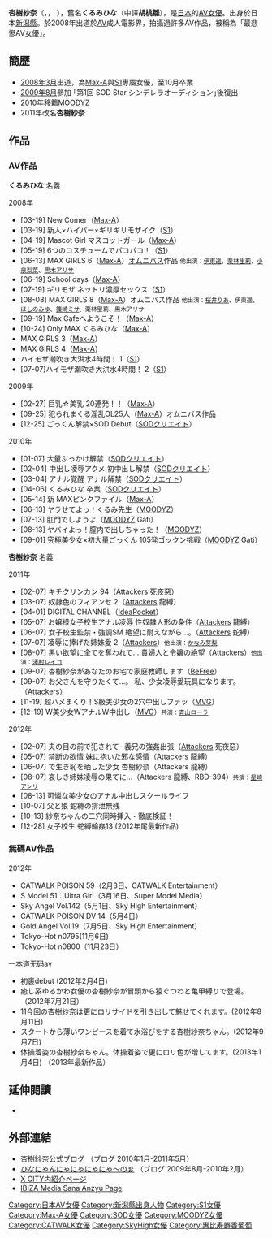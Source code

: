 {{AV女優|
|モデル名=杏樹紗奈<br />Sana Anju
|ふりがな=あんじゅさな
|別名=くるみひな (胡桃雛)
|画像ファイル=https://www.mingjiabaike.com/uploads/202205/1652257079zefrrNuc.jpeg
|画像コメント=杏樹紗奈
|愛称=
|生年=1989
|生月=1
|生日=14
|出身地={{JPN}}・[[新潟縣|新潟縣]]
|血液型=[[ABO式血液型|O]]
|時点=2008年3月
|身長=150
|体重=
|バスト=86
|ウエスト=56
|ヒップ=83
|カップ=E
|身体備考=
|ジャンル=[[色情片|色情片]]
|AV出演期間=2008年 -
|活動備考=
|他の活動=
|その他=
}}
{{japanese|japanese=あんじゅさな|kana=あんじゅさな|romaji=Sana Anju }}
'''杏樹紗奈'''（{{lang-ja|あんじゅさな}}，{{lang-en|Sana Anju}}， {{bd|1989年|1月14日}}），舊名'''くるみひな'''（中譯'''胡桃雛'''），是[[日本|日本]]的[[AV女優|AV女優]]。出身於日本[[新潟縣|新潟縣]]。於2008年出道於[[AV|AV]]成人電影界，拍攝過許多AV作品，被稱為「最悲慘AV女優」。

==簡歷==
*[[2008年3月|2008年3月]]出道，為[[Max-A|Max-A]]與[[S1|S1]]專屬女優，至10月卒業
*[[2009年8月|2009年8月]]參加 ｢第1回 SOD Star シンデレラオーディション｣後復出
*2010年移籍[[MOODYZ|MOODYZ]]
*2011年改名'''杏樹紗奈'''

== 作品 == 
=== AV作品 ===
'''くるみひな''' 名義

;2008年
*[03-19] New Comer（[[Max-A|Max-A]]）
*[03-19] 新人×ハイパー×ギリギリモザイク（[[S1|S1]]）
*[04-19] Mascot Girl マスコットガール（[[Max-A|Max-A]]）
*[05-19] 6つのコスチュームでパコパコ！（[[S1|S1]]）
*[06-13] MAX GIRLS 6（[[Max-A|Max-A]]）[[オムニバス|オムニバス]]作品 <small>他出演：[[伊東遥|伊東遥]]、[[栗林里莉|栗林里莉]]、[[小泉梨菜|小泉梨菜]]、[[黒木アリサ|黒木アリサ]]</small>
*[06-19] School days（[[Max-A|Max-A]]）
*[07-19] ギリモザ ネットリ濃厚セックス（[[S1|S1]]）
*[08-08] MAX GIRLS 8（[[Max-A|Max-A]]）オムニバス作品 <small>他出演：[[桜井りあ|桜井りあ]]、伊東遥、[[ほしのみゆ|ほしのみゆ]]、[[篠崎ミサ|篠崎ミサ]]、栗林里莉、黒木アリサ</small>
*[09-19] Max Cafeへようこそ！（[[Max-A|Max-A]]）
*[10-24] Only MAX くるみひな（[[Max-A|Max-A]]）
*MAX GIRLS 3（[[Max-A|Max-A]]）
*MAX GIRLS 4（[[Max-A|Max-A]]）
*ハイモザ潮吹き大洪水4時間！ 1（[[S1|S1]]）
*[07-07]ハイモザ潮吹き大洪水4時間！ 2（[[S1|S1]]）

;2009年
*[02-27] 巨乳☆美乳 20連発！！（[[Max-A|Max-A]]）
*[09-25] 犯られまくる淫乱OL25人（[[Max-A|Max-A]]）オムニバス作品
*[12-25] ごっくん解禁×SOD Debut（[[SODクリエイト|SODクリエイト]]）

;2010年
*[01-07] 大量ぶっかけ解禁（[[SODクリエイト|SODクリエイト]]）
*[02-04] 中出し凌辱アクメ 初中出し解禁（[[SODクリエイト|SODクリエイト]]）
*[03-04] アナル覚醒 アナル解禁（[[SODクリエイト|SODクリエイト]]）
*[04-06] くるみひな 卒業（[[SODクリエイト|SODクリエイト]]）
*[05-14] 新 MAXピンクファイル（[[Max-A|Max-A]]）
*[06-13] ヤラせてよっ！くるみ先生（[[MOODYZ|MOODYZ]]）
*[07-13] 肛門でしようよ（[[MOODYZ|MOODYZ]] Gati）
*[08-13] ヤバイよっ！膣内で出しちゃった！（[[MOODYZ|MOODYZ]]）
*[09-01] 究極美少女×初大量ごっくん 105発ゴックン挑戦（[[MOODYZ|MOODYZ]] Gati）

'''杏樹紗奈''' 名義
;2011年
*[02-07] キチクリンカン 94（[[Attackers|Attackers]] 死夜惡）
*[03-07] 奴隷色のフィアンセ 2（[[Attackers|Attackers]] 龍縛）
*[04-01] DIGITAL CHANNEL（[[IdeaPocket|IdeaPocket]]）
*[05-07] お嬢様女子校生アナル凌辱 性奴隷人形の条件（[[Attackers|Attackers]] 龍縛）
*[06-07] 女子校生監禁・強調SM 絶望に耐えながら…。（[[Attackers|Attackers]] 蛇縛）
*[07-07] 凌辱に捧げた姉妹愛 2（[[Attackers|Attackers]]）<small>他出演：[[かなみ芽梨|かなみ芽梨]]</small>
*[08-07] 黒い欲望に全てを奪われて… 貴婦人と令嬢の絶望（[[Attackers|Attackers]]）<small>他出演：[[高坂保奈美|澤村レイコ]]</small>
*[09-07] 杏樹紗奈があなたのお宅で家庭教師します（[[BeFree|BeFree]]）
*[09-07] お父さんを守りたくて…。 私、少女凌辱愛玩具になります。（[[Attackers|Attackers]]）
*[11-19] 超ハメまくり！S級美少女の2穴中出しファッ（[[MVG|MVG]]）
*[12-19] W美少女WアナルW中出し（[[MVG|MVG]]）<small>共演：[[青山ローラ|青山ローラ]]</small>

;2012年
*[02-07] 夫の目の前で犯されて- 義兄の強姦出張（[[Attackers|Attackers]] 死夜惡）
*[05-07] 禁断の欲情 妹に抱いた邪な感情（[[Attackers|Attackers]] 龍縛）
*[06-07] で生き恥を晒した少女 杏樹紗奈（Attackers 龍縛）
*[08-07] 哀しき姉妹凌辱の果てに…（Attackers 龍縛、RBD-394）<small>共演：[[星崎アンリ|星崎アンリ]]</small>
*[08-13] 可憐な美少女のアナル中出しスクールライフ
*[10-07] 父と娘 蛇縛の排泄無残
*[10-13] 紗奈ちゃんの二穴同時挿入・徹底検証！
*[12-28] 女子校生 蛇縛輪姦13  (2012年尾最新作品)

===無碼AV作品===
;2012年
*CATWALK POISON 59（2月3日、CATWALK Entertainment）
*S Model 51：Ultra Girl（3月16日、Super Model Media）
*Sky Angel Vol.142（5月1日、Sky High Entertainment）
*CATWALK POISON DV 14（5月4日）
*Gold Angel Vol.19（7月5日、Sky High Entertainment）
*Tokyo-Hot n0795(11月6日)
*Tokyo-Hot n0800（11月23日）

一本道无码av
*初裹debut    (2012年2月4日)
*癒し系ゆるかわ女優の杏樹紗奈が冒頭から猿ぐつわと亀甲縛りで登場。（2012年7月21日）
*11今回の杏樹紗奈は更にロリサイドを引き出して魅せてくれます。(2012年8月11日)
*スタートから薄いワンピースを着て水浴びをする杏樹紗奈ちゃん。(2012年9月7日)
*体操着姿の杏樹紗奈ちゃん。体操着姿で更にロリ色が増してます。(2013年1月4日) （2013年最新作品）

== 延伸閱讀 ==
* {{cite news|title=她14歲慘遭強暴 曾被評為最悲慘AV女優|url=http://tube.chinatimes.com/20151123002132-261409|agency=中時電子報|date=2015-11-23|language=zh-hant|accessdate=2016-12-18|archive-date=2018-09-30|archive-url=https://web.archive.org/web/20180930003751/http://tube.chinatimes.com/20151123002132-261409|dead-url=no}}

== 外部連結 == 
* [https://web.archive.org/web/20110927082413/http://blog.livedoor.jp/sana_anju/ 杏樹紗奈公式ブログ] （ブログ 2010年1月-2011年5月）
* [http://blog.livedoor.jp/cinderella_03/ ひなにゃんにゃにゃにゃにゃ～のぉ] {{Wayback|url=http://blog.livedoor.jp/cinderella_03/ |date=20210316145702 }} （ブログ 2009年8月-2010年2月）
* [http://xcity.jp/idol/detail/?id=348 X CITY内紹介ページ]
* [https://en.1919hdtv.com/performer/view/391 IBIZA Media Sana Anzyu Page] {{Wayback|url=https://en.1919hdtv.com/performer/view/391 |date=20200813113846 }}

{{惠比壽麝香葡萄}}

{{DEFAULTSORT:Anzyu sana}}
[[Category:日本AV女優|Category:日本AV女優]]
[[Category:新潟縣出身人物|Category:新潟縣出身人物]]
[[Category:S1女優|Category:S1女優]]
[[Category:Max-A女優|Category:Max-A女優]]
[[Category:SOD女優|Category:SOD女優]]
[[Category:MOODYZ女優|Category:MOODYZ女優]]
[[Category:CATWALK女優|Category:CATWALK女優]]
[[Category:SkyHigh女優|Category:SkyHigh女優]]
[[Category:惠比寿麝香葡萄|Category:惠比寿麝香葡萄]]